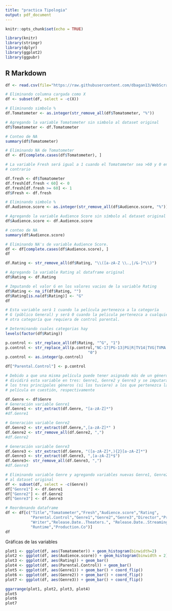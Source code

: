 ---
title: "practica Tipologia"
output: pdf_document
---

```{r setup, include=FALSE}
knitr::opts_chunk$set(echo = TRUE)
```

```{r librerias a usar}
library(knitr)
library(stringr)
library(dplyr)
library(ggplot2)
library(ggpubr)
```

## R Markdown

```{r carga de fichero con datos}

df <- read.csv(file="https://raw.githubusercontent.com/dbagan13/WebScrapping/main/csv/recogiendo_tomates.csv",header=TRUE,sep=",")

# Eliminando columna cargada como X
df <- subset(df, select = -c(X))
```

```{r Limpieza de variable Tomatometer}

# Eliminando simbolo %
df.Tomatometer <- as.integer(str_remove_all(df$Tomatometer, "%"))

# Agregando la variable Tomatometer sin simbolo al dataset original
df$Tomatometer <- df.Tomatometer 

# Conteo de NA
summary(df$Tomatometer)

# Eliminando NA de Tomatometer
df <- df[complete.cases(df$Tomatometer), ]
```

```{r Creación de la variable Fresh}
# La variable Fresh será igual a 1 cuando el Tomatometer sea >60 y 0 en caso
# contrario

df.fresh <- df$Tomatometer
df.fresh[df.fresh < 60] <- 0
df.fresh[df.fresh >= 60] <- 1
df$Fresh <- df.fresh
``` 

```{r Limpieza variable Audience Score}

# Eliminando simbolo % 
df.Audience.score <- as.integer(str_remove_all(df$Audience.score, "%"))

# Agregando la variable Audience Score sin símbolo al dataset original
df$Audience.score <- df.Audience.score

# conteo de NA 
summary(df$Audience.score)

# Eliminando NA's de variable Audience Score. 
df <- df[complete.cases(df$Audience.score), ] 
df
```

```{r tratamieto de la variable rating}

df.Rating <- str_remove_all(df$Rating, "\\([a-zA-Z \\.,|/&-]*\\)") 

# Agregando la variable Rating al dataframe original
df$Rating <- df.Rating

# Imputando el valor G en los valores vacios de la variable Rating
df$Rating <- na_if(df$Rating, "")
df$Rating[is.na(df$Rating)] <- "G"
df
```

```{r Creación variable dicotómica a partir de rating}
# Esta variable será 1 cuando la película pertenezca a la categoría 
# G (público General) y será 0 cuando la pelicula pertenezca a cualquier
# otra categoría que requiera de control parental.

# Determinando cuales categorias hay
levels(factor(df$Rating))

p.control <- str_replace_all(df$Rating, "^G", "1")
p.control <- str_replace_all(p.control,"NC-17|PG-13|PG|R|TV14|TVG|TVMA|TVPG",
                                    "0")
p.control <- as.integer(p.control)

df["Parental.Control"] <- p.control
```

```{r Tratamiento de la variable Genre}
# Debido a que una misma película puede tener asignado más de un género, se
# dividirá esta variable en tres: Genre1, Genre2 y Genre3 y se imputarán en estas
# los tres principales géneros (si los tuviere) a los que pertenezca la 
# película en cuestión, respectivamente

df.Genre <- df$Genre
# Generación variable Genre1
df.Genre1 <- str_extract(df.Genre, "[a-zA-Z]*")
#df.Genre1

# Generación variable Genre2
df.Genre2 <- str_extract(df.Genre,",[a-zA-Z]*" )
df.Genre2 <- str_remove_all(df.Genre2, ",")
#df.Genre2

# Generación variable Genre3
df.Genre3 <- str_extract(df.Genre, "([a-zA-Z]*,){2}[a-zA-Z]*")
df.Genre3 <- str_extract(df.Genre3, ",[a-zA-Z]*$")
df.Genre3<- str_remove_all(df.Genre3, ",")
#df.Genre3

# Eliminando variable Genre y agregando variables nuevas Genre1, Genre2 y Genre3
# al dataset original
df <- subset(df, select = -c(Genre))
df["Genre1"] <- df.Genre1
df["Genre2"] <- df.Genre2
df["Genre3"] <- df.Genre3

# Reordenando dataframe
df <- df[c("Title","Tomatometer","Fresh","Audience.score","Rating",
           "Parental.Control","Genre1","Genre2","Genre3","Director","Producer",
           "Writer","Release.Date..Theaters.", "Release.Date..Streaming.",
           "Runtime","Production.Co")]
df
```

Gráficas de las variables

```{r graficas de variables}
plot1 <- ggplot(df, aes(Tomatometer)) + geom_histogram(binwidth=2)
plot2 <- ggplot(df, aes(Audience.score)) + geom_histogram(binwidth = 2)
plot3 <- ggplot(df, aes(Rating)) + geom_bar()
plot4 <- ggplot(df, aes(Parental.Control)) + geom_bar()
plot5 <- ggplot(df, aes(Genre1)) + geom_bar() + coord_flip()
plot6 <- ggplot(df, aes(Genre2)) + geom_bar() + coord_flip()
plot7 <- ggplot(df, aes(Genre3)) + geom_bar() + coord_flip()

ggarrange(plot1, plot2, plot3, plot4)
plot5
plot6
plot7
```
